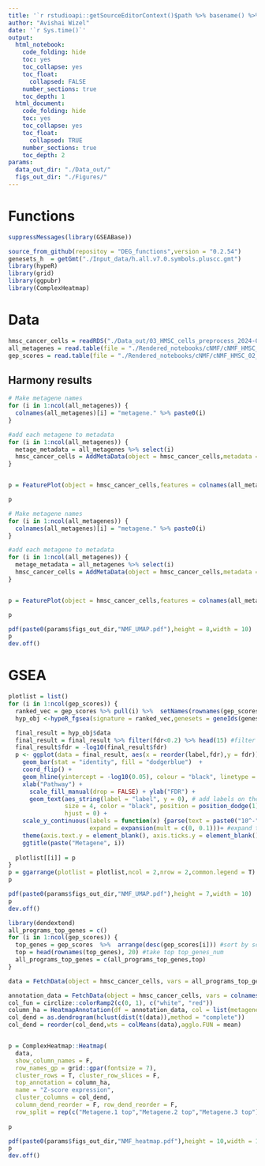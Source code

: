 ```yaml
---
title: '`r rstudioapi::getSourceEditorContext()$path %>% basename() %>% gsub(pattern = "\\.Rmd",replacement = "")`' 
author: "Avishai Wizel"
date: '`r Sys.time()`'
output: 
  html_notebook: 
    code_folding: hide
    toc: yes
    toc_collapse: yes
    toc_float: 
      collapsed: FALSE
    number_sections: true
    toc_depth: 1
  html_document: 
    code_folding: hide
    toc: yes
    toc_collapse: yes
    toc_float: 
      collapsed: TRUE
    number_sections: true
    toc_depth: 2
params: 
  data_out_dir: "./Data_out/" 
  figs_out_dir: "./Figures/" 
---
```




# Functions

```r
suppressMessages(library(GSEABase))

source_from_github(repositoy = "DEG_functions",version = "0.2.54")
genesets_h  = getGmt("./Input_data/h.all.v7.0.symbols.pluscc.gmt")
library(hypeR)
library(grid)
library(ggpubr)
library(ComplexHeatmap)
```

# Data

```r
hmsc_cancer_cells = readRDS("./Data_out/03_HMSC_cells_preprocess_2024-05-12/acc1_cancer_cells_2500features_integrated_V5.RDS")
all_metagenes = read.table(file = "./Rendered_notebooks/cNMF/cNMF_HMSC_02_get_results/all_metagenes.csv")
gep_scores = read.table(file = "./Rendered_notebooks/cNMF/cNMF_HMSC_02_get_results/gep_scores.csv")

```


## Harmony results {.tabset}

```r
# Make metagene names
for (i in 1:ncol(all_metagenes)) {
  colnames(all_metagenes)[i] = "metagene." %>% paste0(i)
}

#add each metagene to metadata
for (i in 1:ncol(all_metagenes)) {
  metage_metadata = all_metagenes %>% select(i)
  hmsc_cancer_cells = AddMetaData(object = hmsc_cancer_cells,metadata = metage_metadata)
}


p = FeaturePlot(object = hmsc_cancer_cells,features = colnames(all_metagenes),combine = T)

p
```

```r
# Make metagene names
for (i in 1:ncol(all_metagenes)) {
  colnames(all_metagenes)[i] = "metagene." %>% paste0(i)
}

#add each metagene to metadata
for (i in 1:ncol(all_metagenes)) {
  metage_metadata = all_metagenes %>% select(i)
  hmsc_cancer_cells = AddMetaData(object = hmsc_cancer_cells,metadata = metage_metadata)
}


p = FeaturePlot(object = hmsc_cancer_cells,features = colnames(all_metagenes),combine = T)

p
```

```r
pdf(paste0(params$figs_out_dir,"NMF_UMAP.pdf"),height = 8,width = 10)
p
dev.off()

```

# GSEA





```r

plotlist = list()
for (i in 1:ncol(gep_scores)) {
  ranked_vec = gep_scores %>% pull(i) %>%  setNames(rownames(gep_scores))
  hyp_obj <-hypeR_fgsea(signature = ranked_vec,genesets = geneIds(genesets_h),up_only = T)

  final_result = hyp_obj$data
  final_result = final_result %>% filter(fdr<0.2) %>% head(15) #filter non sigificant+ set maximum pathways
  final_result$fdr = -log10(final_result$fdr) 
  p <- ggplot(data = final_result, aes(x = reorder(label,fdr),y = fdr)) + #reorder pthways by fdr
    geom_bar(stat = "identity", fill = "dodgerblue")  +
    coord_flip() + 
    geom_hline(yintercept = -log10(0.05), colour = "black", linetype = "longdash", size = 0.8,alpha = 0.5)+ # add 0.05 interception
    xlab("Pathway") + 
      scale_fill_manual(drop = FALSE) + ylab("FDR") + 
      geom_text(aes_string(label = "label", y = 0), # add labels on the plot iself rather than on axis 
                size = 4, color = "black", position = position_dodge(1), 
                hjust = 0) +
    scale_y_continuous(labels = function(x) {parse(text = paste0("10^-",x))}, # set fdr format 10^-X
                       expand = expansion(mult = c(0, 0.1)))+ #expand to avoid cut off
    theme(axis.text.y = element_blank(), axis.ticks.y = element_blank(),axis.text.x = element_text(size = 10)) +  
    ggtitle(paste("Metagene", i))
  
  plotlist[[i]] = p
}
p = ggarrange(plotlist = plotlist,ncol = 2,nrow = 2,common.legend = T)
p
```

```r
pdf(paste0(params$figs_out_dir,"NMF_UMAP.pdf"),height = 7,width = 10)
p
dev.off()

```





```r
library(dendextend)
all_programs_top_genes = c()
for (i in 1:ncol(gep_scores)) {
  top_genes = gep_scores  %>%  arrange(desc(gep_scores[i])) #sort by score a
  top = head(rownames(top_genes), 20) #take top top_genes_num
  all_programs_top_genes = c(all_programs_top_genes,top)
}

data = FetchData(object = hmsc_cancer_cells, vars = all_programs_top_genes) %>% scale() %>% t()

annotation_data = FetchData(object = hmsc_cancer_cells, vars = colnames(all_metagenes))
col_fun = circlize::colorRamp2(c(0, 1), c("white", "red"))
column_ha = HeatmapAnnotation(df = annotation_data, col = list(metagene.1 = col_fun,metagene.2 = col_fun,metagene.3 = col_fun))
col_dend = as.dendrogram(hclust(dist(t(data)),method = "complete"))
col_dend = reorder(col_dend,wts = colMeans(data),agglo.FUN = mean)


p = ComplexHeatmap::Heatmap(
  data,
  show_column_names = F,
  row_names_gp = grid::gpar(fontsize = 7),
  cluster_rows = T, cluster_row_slices = F,
  top_annotation = column_ha,
  name = "Z-score expression",
  cluster_columns = col_dend,
  column_dend_reorder = F, row_dend_reorder = F,
  row_split = rep(c("Metagene.1 top","Metagene.2 top","Metagene.3 top"),each=20))
  
p

```

```r
pdf(paste0(params$figs_out_dir,"NMF_heatmap.pdf"),height = 10,width = 10)
p
dev.off()

```